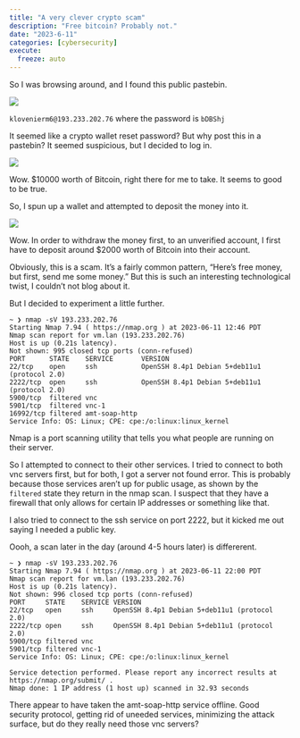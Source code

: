 ```yaml
---
title: "A very clever crypto scam"
description: "Free bitcoin? Probably not."
date: "2023-6-11"
categories: [cybersecurity]
execute:
  freeze: auto
---
```


So I was browsing around, and I found this public pastebin.

![](images/pastebin.png)

`klovenierm6@193.233.202.76` where the password is `bDBShj`

It seemed like a crypto wallet reset password? But why post this in a pastebin? It seemed suspicious, but I decided to log in.



![](images/loggedin.png)

Wow. $10000 worth of Bitcoin, right there for me to take. It seems to good to be true. 

So, I spun up a wallet and attempted to deposit the money into it. 

![](images/depositfirst.png)

Wow. In order to withdraw the money first, to an unverified account, I first have to deposit around $2000 worth of Bitcoin into their account. 

Obviously, this is a scam. It's a fairly common pattern, "Here's free money, but first, send me some money." But this is such an interesting technological twist, I couldn't not blog about it. 

But I decided to experiment a little further. 

```.default
~ ❯ nmap -sV 193.233.202.76
Starting Nmap 7.94 ( https://nmap.org ) at 2023-06-11 12:46 PDT
Nmap scan report for vm.lan (193.233.202.76)
Host is up (0.21s latency).
Not shown: 995 closed tcp ports (conn-refused)
PORT      STATE    SERVICE       VERSION
22/tcp    open     ssh           OpenSSH 8.4p1 Debian 5+deb11u1 (protocol 2.0)
2222/tcp  open     ssh           OpenSSH 8.4p1 Debian 5+deb11u1 (protocol 2.0)
5900/tcp  filtered vnc
5901/tcp  filtered vnc-1
16992/tcp filtered amt-soap-http
Service Info: OS: Linux; CPE: cpe:/o:linux:linux_kernel
```

Nmap is a port scanning utility that tells you what people are running on their server. 

So I attempted to connect to their other services. I tried to connect to both vnc servers first, but for both, I got a server not found error. This is probably because those services aren't up for public usage, as shown by the `filtered` state they return in the nmap scan. I suspect that they have a firewall that only allows for certain IP addresses or something like that. 

I also tried to connect to the ssh service on port 2222, but it kicked me out saying I needed a public key. 


Oooh, a scan later in the day (around 4-5 hours later) is differerent.

```.default
~ ❯ nmap -sV 193.233.202.76
Starting Nmap 7.94 ( https://nmap.org ) at 2023-06-11 22:00 PDT
Nmap scan report for vm.lan (193.233.202.76)
Host is up (0.21s latency).
Not shown: 996 closed tcp ports (conn-refused)
PORT     STATE    SERVICE VERSION
22/tcp   open     ssh     OpenSSH 8.4p1 Debian 5+deb11u1 (protocol 2.0)
2222/tcp open     ssh     OpenSSH 8.4p1 Debian 5+deb11u1 (protocol 2.0)
5900/tcp filtered vnc
5901/tcp filtered vnc-1
Service Info: OS: Linux; CPE: cpe:/o:linux:linux_kernel

Service detection performed. Please report any incorrect results at https://nmap.org/submit/ .
Nmap done: 1 IP address (1 host up) scanned in 32.93 seconds
```

There appear to have taken the amt-soap-http service offline. Good security protocol, getting rid of uneeded services, minimizing the attack surface, but do they really need those vnc servers?

